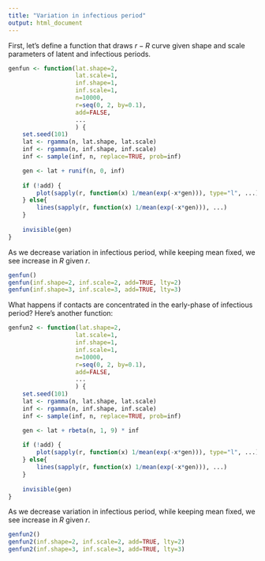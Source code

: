 ```yaml
---
title: "Variation in infectious period"
output: html_document
---
```


First, let's define a function that draws $r-R$ curve given shape and scale parameters of latent and infectious periods.

```r
genfun <- function(lat.shape=2,
                   lat.scale=1,
                   inf.shape=1,
                   inf.scale=1,
                   n=10000,
                   r=seq(0, 2, by=0.1),
                   add=FALSE,
                   ...
                   ) {
    set.seed(101)
    lat <- rgamma(n, lat.shape, lat.scale)
    inf <- rgamma(n, inf.shape, inf.scale)
    inf <- sample(inf, n, replace=TRUE, prob=inf)

    gen <- lat + runif(n, 0, inf)
    
    if (!add) {
        plot(sapply(r, function(x) 1/mean(exp(-x*gen))), type="l", ...)
    } else{
        lines(sapply(r, function(x) 1/mean(exp(-x*gen))), ...)
    }
    
    invisible(gen)
}
```

As we decrease variation in infectious period, while keeping mean fixed, we see increase in $R$ given $r$.

```r
genfun()
genfun(inf.shape=2, inf.scale=2, add=TRUE, lty=2)
genfun(inf.shape=3, inf.scale=3, add=TRUE, lty=3)
```

What happens if contacts are concentrated in the early-phase of infectious period?
Here's another function:

```r
genfun2 <- function(lat.shape=2,
                   lat.scale=1,
                   inf.shape=1,
                   inf.scale=1,
                   n=10000,
                   r=seq(0, 2, by=0.1),
                   add=FALSE,
                   ...
                   ) {
    set.seed(101)
    lat <- rgamma(n, lat.shape, lat.scale)
    inf <- rgamma(n, inf.shape, inf.scale)
    inf <- sample(inf, n, replace=TRUE, prob=inf)

    gen <- lat + rbeta(n, 1, 9) * inf
    
    if (!add) {
        plot(sapply(r, function(x) 1/mean(exp(-x*gen))), type="l", ...)
    } else{
        lines(sapply(r, function(x) 1/mean(exp(-x*gen))), ...)
    }
    
    invisible(gen)
}
```

As we decrease variation in infectious period, while keeping mean fixed, we see increase in $R$ given $r$.

```r
genfun2()
genfun2(inf.shape=2, inf.scale=2, add=TRUE, lty=2)
genfun2(inf.shape=3, inf.scale=3, add=TRUE, lty=3)
```

